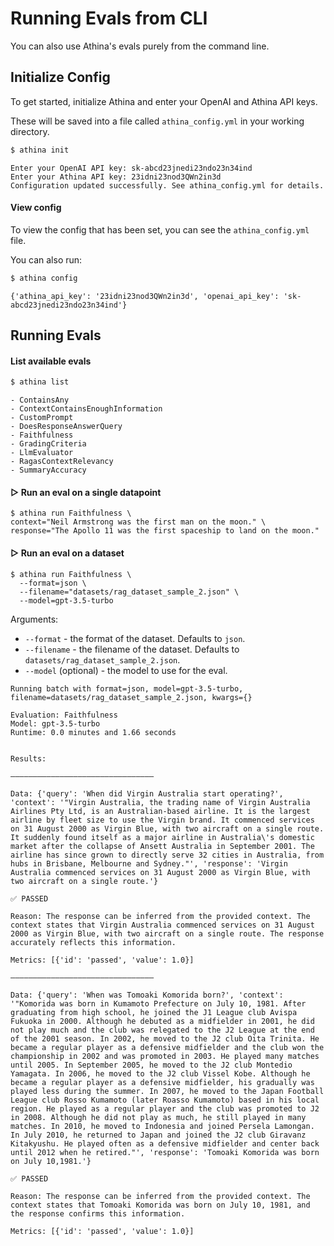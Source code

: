 # Running Evals from CLI

You can also use Athina's evals purely from the command line.

## Initialize Config

To get started, initialize Athina and enter your OpenAI and Athina API keys.

These will be saved into a file called `athina_config.yml` in your working directory.

```bash
$ athina init
```

```
Enter your OpenAI API key: sk-abcd23jnedi23ndo23n34ind
Enter your Athina API key: 23idni23nod3QWn2in3d
Configuration updated successfully. See athina_config.yml for details.
```

#### View config

To view the config that has been set, you can see the `athina_config.yml` file.

You can also run:

```bash
$ athina config
```

```
{'athina_api_key': '23idni23nod3QWn2in3d', 'openai_api_key': 'sk-abcd23jnedi23ndo23n34ind'}
```

## Running Evals

#### List available evals

```bash
$ athina list
```

```
- ContainsAny
- ContextContainsEnoughInformation
- CustomPrompt
- DoesResponseAnswerQuery
- Faithfulness
- GradingCriteria
- LlmEvaluator
- RagasContextRelevancy
- SummaryAccuracy
```

#### ▷ Run an eval on a single datapoint

```
$ athina run Faithfulness \
context="Neil Armstrong was the first man on the moon." \
response="The Apollo 11 was the first spaceship to land on the moon."
```

#### ▷ Run an eval on a dataset

```
$ athina run Faithfulness \
  --format=json \
  --filename="datasets/rag_dataset_sample_2.json" \
  --model=gpt-3.5-turbo
```

Arguments:

- `--format` - the format of the dataset. Defaults to `json`.
- `--filename` - the filename of the dataset. Defaults to `datasets/rag_dataset_sample_2.json`.
- `--model` (optional) - the model to use for the eval.

```
Running batch with format=json, model=gpt-3.5-turbo, filename=datasets/rag_dataset_sample_2.json, kwargs={}

Evaluation: Faithfulness
Model: gpt-3.5-turbo
Runtime: 0.0 minutes and 1.66 seconds


Results:

————————————————————————————————

Data: {'query': 'When did Virgin Australia start operating?', 'context': '"Virgin Australia, the trading name of Virgin Australia Airlines Pty Ltd, is an Australian-based airline. It is the largest airline by fleet size to use the Virgin brand. It commenced services on 31 August 2000 as Virgin Blue, with two aircraft on a single route. It suddenly found itself as a major airline in Australia\'s domestic market after the collapse of Ansett Australia in September 2001. The airline has since grown to directly serve 32 cities in Australia, from hubs in Brisbane, Melbourne and Sydney."', 'response': 'Virgin Australia commenced services on 31 August 2000 as Virgin Blue, with two aircraft on a single route.'}

✅ PASSED

Reason: The response can be inferred from the provided context. The context states that Virgin Australia commenced services on 31 August 2000 as Virgin Blue, with two aircraft on a single route. The response accurately reflects this information.

Metrics: [{'id': 'passed', 'value': 1.0}]

————————————————————————————————

Data: {'query': 'When was Tomoaki Komorida born?', 'context': '"Komorida was born in Kumamoto Prefecture on July 10, 1981. After graduating from high school, he joined the J1 League club Avispa Fukuoka in 2000. Although he debuted as a midfielder in 2001, he did not play much and the club was relegated to the J2 League at the end of the 2001 season. In 2002, he moved to the J2 club Oita Trinita. He became a regular player as a defensive midfielder and the club won the championship in 2002 and was promoted in 2003. He played many matches until 2005. In September 2005, he moved to the J2 club Montedio Yamagata. In 2006, he moved to the J2 club Vissel Kobe. Although he became a regular player as a defensive midfielder, his gradually was played less during the summer. In 2007, he moved to the Japan Football League club Rosso Kumamoto (later Roasso Kumamoto) based in his local region. He played as a regular player and the club was promoted to J2 in 2008. Although he did not play as much, he still played in many matches. In 2010, he moved to Indonesia and joined Persela Lamongan. In July 2010, he returned to Japan and joined the J2 club Giravanz Kitakyushu. He played often as a defensive midfielder and center back until 2012 when he retired."', 'response': 'Tomoaki Komorida was born on July 10,1981.'}

✅ PASSED

Reason: The response can be inferred from the provided context. The context states that Tomoaki Komorida was born on July 10, 1981, and the response confirms this information.

Metrics: [{'id': 'passed', 'value': 1.0}]
```
